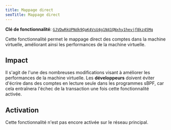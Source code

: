 ```yaml
---
title: Mappage direct
seoTitle: Mappage direct
---
```


**Clé de fonctionnalité**:
[`GJVDwRkUPNdk9QaK4VsU4g1N41QNxhy1hevjf8kz45Mq`](https://explorer.solana.com/address/GJVDwRkUPNdk9QaK4VsU4g1N41QNxhy1hevjf8kz45Mq)

Cette fonctionnalité permet le mappage direct des comptes dans la machine
virtuelle, améliorant ainsi les performances de la machine virtuelle.

## Impact

Il s'agit de l'une des nombreuses modifications visant à améliorer les
performances de la machine virtuelle. Les **développeurs** doivent éviter
d'écrire dans des comptes en lecture seule dans les programmes sBPF, car cela
entraînera l'échec de la transaction une fois cette fonctionnalité activée.

## Activation

Cette fonctionnalité n'est pas encore activée sur le réseau principal.
